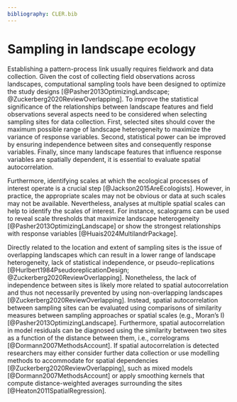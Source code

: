 ```yaml
---
bibliography: CLER.bib
---
```


<!-- Person responsible: Bosch -->

# Sampling in landscape ecology {#sec-sampling}

Establishing a pattern-process link usually requires fieldwork and data collection.
Given the cost of collecting field observations across landscapes, computational sampling tools have been designed to optimize the study designs [@Pasher2013OptimizingLandscape; @Zuckerberg2020ReviewOverlapping].
To improve the statistical significance of the relationships between landscape features and field observations several aspects need to be considered when selecting sampling sites for data collection.
First, selected sites should cover the maximum possible range of landscape heterogeneity to maximize the variance of response variables.
Second, statistical power can be improved by ensuring independence between sites and consequently response variables.
Finally, since many landscape features that influence response variables are spatially dependent, it is essential to evaluate spatial autocorrelation.

Furthermore, identifying scales at which the ecological processes of interest operate is a crucial step [@Jackson2015AreEcologists].
However, in practice, the appropriate scales may not be obvious or data at such scales may not be available.
Nevertheless, analyses at multiple spatial scales can help to identify the scales of interest.
For instance, scalograms can be used to reveal scale thresholds that maximize landscape heterogeneity [@Pasher2013OptimizingLandscape] or show the strongest relationships with response variables [@Huais2024MultilandrPackage].

Directly related to the location and extent of sampling sites is the issue of overlapping landscapes which can result in a lower range of landscape heterogeneity, lack of statistical independence, or pseudo-replications [@Hurlbert1984PseudoreplicationDesign; @Zuckerberg2020ReviewOverlapping].
Nonetheless, the lack of independence between sites is likely more related to spatial autocorrelation and thus not necessarily prevented by using non-overlapping landscapes [@Zuckerberg2020ReviewOverlapping].
Instead, spatial autocorrelation between sampling sites can be evaluated using comparisons of similarity measures between sampling approaches or spatial scales (e.g., Moran's I) [@Pasher2013OptimizingLandscape].
Furthermore, spatial autocorrelation in model residuals can be diagnosed using the similarity between two sites as a function of the distance between them, i.e., correlograms [@Dormann2007MethodsAccount].
If spatial autocorrelation is detected researchers may either consider further data collection or use modelling methods to accommodate for spatial dependencies [@Zuckerberg2020ReviewOverlapping], such as mixed models [@Dormann2007MethodsAccount] or apply smoothing kernels that compute distance-weighted averages surrounding the sites [@Heaton2011SpatialRegression].

<!--
Software to perform multi-scale analysis include the R package *multilandr*, or the Python libraries *ZonalMetrics* [@Adamczyk2017ZonalMetricsPython], and *PyLandStats*.
-->
